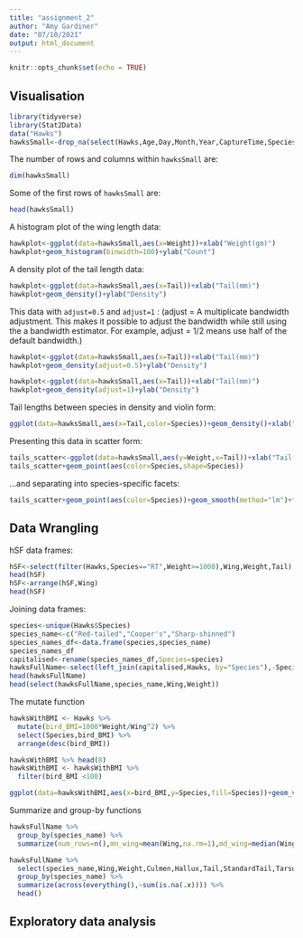 ```yaml
---
title: "assignment_2"
author: "Amy Gardiner"
date: "07/10/2021"
output: html_document
---
```


```r
knitr::opts_chunk$set(echo = TRUE)
```

## Visualisation
```r
library(tidyverse)
library(Stat2Data)
data("Hawks")
hawksSmall<-drop_na(select(Hawks,Age,Day,Month,Year,CaptureTime,Species,Wing,Weight,Tail))
```

The number of rows and columns within `hawksSmall` are:
```r
dim(hawksSmall)
```

Some of the first rows of `hawksSmall` are:
```r
head(hawksSmall)
```

A histogram plot of the wing length data:


```r
hawkplot<-ggplot(data=hawksSmall,aes(x=Weight))+xlab("Weight(gm)")
hawkplot+geom_histogram(binwidth=100)+ylab("Count")
```

A density plot of the tail length data:

```r
hawkplot<-ggplot(data=hawksSmall,aes(x=Tail))+xlab("Tail(mm)")
hawkplot+geom_density()+ylab("Density")
```

This data with `adjust=0.5` and `adjust=1` :
(adjust = A multiplicate bandwidth adjustment. This makes it possible to adjust the bandwidth while still using the a bandwidth estimator. For example, adjust = 1/2 means use half of the default bandwidth.)

```r
hawkplot<-ggplot(data=hawksSmall,aes(x=Tail))+xlab("Tail(mm)")
hawkplot+geom_density(adjust=0.5)+ylab("Density")

hawkplot<-ggplot(data=hawksSmall,aes(x=Tail))+xlab("Tail(mm)")
hawkplot+geom_density(adjust=1)+ylab("Density")
```

Tail lengths between species in density and violin form:

```r
ggplot(data=hawksSmall,aes(x=Tail,color=Species))+geom_density()+xlab("Tail(mm)")+ylab("Density")

```

Presenting this data in scatter form:

```r
tails_scatter<-ggplot(data=hawksSmall,aes(y=Weight,x=Tail))+xlab("Tail(mm)")+ylab("Weight(gm)")
tails_scatter+geom_point(aes(color=Species,shape=Species))
```

...and separating into species-specific facets:

```r
tails_scatter+geom_point(aes(color=Species))+geom_smooth(method="lm")+facet_wrap(~Species)
```

## Data Wrangling

hSF data frames:


```r
hSF<-select(filter(Hawks,Species=="RT",Weight>=1000),Wing,Weight,Tail)
head(hSF)
hSF<-arrange(hSF,Wing)
head(hSF)
```

Joining data frames:

```r
species<-unique(Hawks$Species)
species_name<-c("Red-tailed","Cooper's","Sharp-shinned")
species_names_df<-data.frame(species,species_name)
species_names_df
capitalised<-rename(species_names_df,Species=species)
hawksFullName<-select(left_join(capitalised,Hawks, by="Species"),-Species)
head(hawksFullName)
head(select(hawksFullName,species_name,Wing,Weight))
```

The mutate function

```r
hawksWithBMI <- Hawks %>%
  mutate(bird_BMI=1000*Weight/Wing^2) %>%
  select(Species,bird_BMI) %>%
  arrange(desc(bird_BMI))

hawksWithBMI %>% head(8)
hawksWithBMI <- hawksWithBMI %>%
  filter(bird_BMI <100)

ggplot(data=hawksWithBMI,aes(x=bird_BMI,y=Species,fill=Species))+geom_violin()+xlab("Bird BMI")+scale_x_continuous(trans='log2')
```

Summarize and group-by functions

```r
hawksFullName %>%
  group_by(species_name) %>%
  summarize(num_rows=n(),mn_wing=mean(Wing,na.rm=1),md_wing=median(Wing,na.rm=1),t_mn_wing=mean(Wing,na.rm=1,trim=0.1),tail_wing_ratio=mean(Wing/Tail,na.rm=1))

hawksFullName %>%
  select(species_name,Wing,Weight,Culmen,Hallux,Tail,StandardTail,Tarsus,Crop) %>%
  group_by(species_name) %>%
  summarize(across(everything(),~sum(is.na(.x)))) %>%
  head()
```

## Exploratory data analysis





